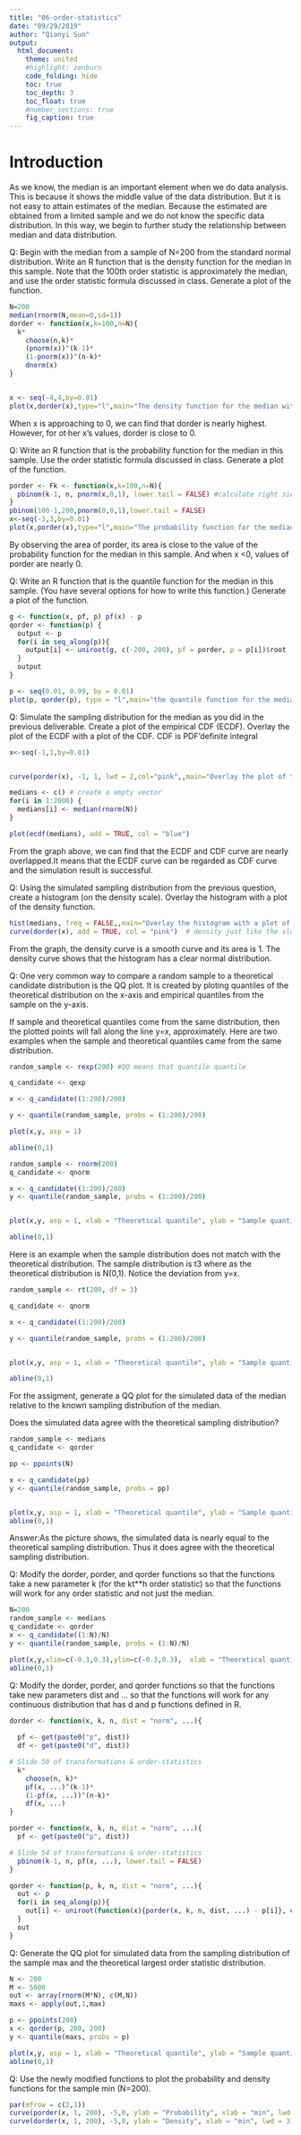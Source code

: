 ```yaml
---
title: "06-order-statistics"
date: "09/29/2019"
author: "Qianyi Sun"
output: 
  html_document:
    theme: united
    #highlight: zenburn
    code_folding: hide
    toc: true
    toc_depth: 3
    toc_float: true
    #number_sections: true
    fig_caption: true
---
```


# Introduction
As we know, the median is an important element when we do data analysis. This is because it shows the middle value of the  data distribution. But it is not easy to attain estimates of the median. Because the estimated are obtained from a limited sample and we do not know the specific data distribution. In this way, we begin to further study the relationship between median and data distribution.

Q: Begin with the median from a sample of N=200 from the standard normal distribution. Write an R function that is the density function for the median in this sample. Note that the 100th order statistic is approximately the median, and use the order statistic formula discussed in class. Generate a plot of the function.

```r
N=200
median(rnorm(N,mean=0,sd=1))
dorder <- function(x,k=100,n=N){
  k*
    choose(n,k)*
    (pnorm(x))^(k-1)*
    (1-pnorm(x))^(n-k)*
    dnorm(x)
}


x <- seq(-4,4,by=0.01)
plot(x,dorder(x),type="l",main="The density function for the median with a sample of N=200")

```
When x is approaching to 0, we can find that dorder is nearly highest. However, for ot·her x's values, dorder is close to 0.

Q: Write an R function that is the probability function for the median in this sample. Use the order statistic formula discussed in class. Generate a plot of the function.

```r
porder <- Fk <- function(x,k=100,n=N){
  pbinom(k-1, n, pnorm(x,0,1), lower.tail = FALSE) #calculate right side
}
pbinom(100-1,200,pnorm(0,0,1),lower.tail = FALSE)
x<-seq(-3,3,by=0.01)
plot(x,porder(x),type="l",main="The probability function for the median")


```

By observing the area of porder, its area is close to the value of the probability function for the median in this sample. And when x <0, values of porder are nearly 0.

Q: Write an R function that is the quantile function for the median in this sample. (You have several options for how to write this function.) Generate a plot of the function.

```r
g <- function(x, pf, p) pf(x) - p
qorder <- function(p) {
  output <- p
  for(i in seq_along(p)){
    output[i] <- uniroot(g, c(-200, 200), pf = porder, p = p[i])$root
  }
  output
}

p <- seq(0.01, 0.99, by = 0.01)
plot(p, qorder(p), type = "l",main="the quantile function for the median")


```





Q: Simulate the sampling distribution for the median as you did in the previous deliverable. Create a plot of the empirical CDF (ECDF). Overlay the plot of the ECDF with a plot of the CDF.
CDF is PDF’definite integral

```r
x<-seq(-1,1,by=0.01)


curve(porder(x), -1, 1, lwd = 2,col="pink",,main="Overlay the plot of the ECDF with a plot of the CDF")

medians <- c() # create a empty vector
for(i in 1:2000) {
  medians[i] <- median(rnorm(N))
}

plot(ecdf(medians), add = TRUE, col = "blue")


```
From the graph above, we can find that the ECDF and CDF curve are nearly overlapped.It means that the ECDF curve can be regarded as CDF curve and the simulation result is successful.


Q: Using the simulated sampling distribution from the previous question, create a histogram (on the density scale). Overlay the histogram with a plot of the density function.

```r
hist(medians, freq = FALSE,,main="Overlay the histogram with a plot of the density function")
curve(dorder(x), add = TRUE, col = "pink")  # density just like the slope within the cdf
```
From the graph, the density curve is a smooth curve and its area is 1. The density curve shows that the histogram has a clear normal distribution.


Q: One very common way to compare a random sample to a theoretical candidate distribution is the QQ plot. It is created by ploting quantiles of the theoretical distribution on the x-axis and empirical quantiles from the sample on the y-axis.

If sample and theoretical quantiles come from the same distribution, then the plotted points will fall along the line y=x, approximately. Here are two examples when the sample and theoretical quantiles came from the same distribution.

```r
random_sample <- rexp(200) #QQ means that quantile quantile

q_candidate <- qexp

x <- q_candidate((1:200)/200)

y <- quantile(random_sample, probs = (1:200)/200)

plot(x,y, asp = 1)

abline(0,1)

```



```r
random_sample <- rnorm(200)
q_candidate <- qnorm

x <- q_candidate((1:200)/200)
y <- quantile(random_sample, probs = (1:200)/200)


plot(x,y, asp = 1, xlab = "Theoretical quantile", ylab = "Sample quantile")

abline(0,1)
```

Here is an example when the sample distribution does not match with the theoretical distribution. The sample distribution is t3 where as the theoretical distribution is N(0,1). Notice the deviation from y=x.

```r
random_sample <- rt(200, df = 3)

q_candidate <- qnorm

x <- q_candidate((1:200)/200)

y <- quantile(random_sample, probs = (1:200)/200)


plot(x,y, asp = 1, xlab = "Theoretical quantile", ylab = "Sample quantile")

abline(0,1)

```
For the assigment, generate a QQ plot for the simulated data of the median relative to the known sampling distribution of the median.

Does the simulated data agree with the theoretical sampling distribution?

```r

random_sample <- medians
q_candidate <- qorder

pp <- ppoints(N)

x <- q_candidate(pp)
y <- quantile(random_sample, probs = pp)


plot(x,y, asp = 1, xlab = "Theoretical quantile", ylab = "Sample quantile",main = "The simulated data and the theoretical sampling distribution")
abline(0,1)

```
Answer:As the picture shows, the simulated data is nearly equal to the theoretical sampling distribution. Thus it does agree with the theoretical sampling distribution.


Q: Modify the dorder, porder, and qorder functions so that the functions take a new parameter k (for the kt**h order statistic) so that the functions will work for any order statistic and not just the median.

```r
N=200
random_sample <- medians
q_candidate <- qorder
x <- q_candidate((1:N)/N)
y <- quantile(random_sample, probs = (1:N)/N)

plot(x,y,xlim=c(-0.3,0.3),ylim=c(-0.3,0.3),  xlab = "Theoretical quantile", ylab = "Sample quantile")
abline(0,1)

```
Q: Modify the dorder, porder, and qorder functions so that the functions take new parameters dist and ... so that the functions will work for any continuous distribution that has d and p functions defined in R.
```r
dorder <- function(x, k, n, dist = "norm", ...){
  
  pf <- get(paste0("p", dist))
  df <- get(paste0("d", dist))

# Slide 50 of transformations & order-statistics  
  k*
    choose(n, k)*
    pf(x, ...)^(k-1)*
    (1-pf(x, ...))^(n-k)*
    df(x, ...)
}

porder <- function(x, k, n, dist = "norm", ...){
  pf <- get(paste0("p", dist))

# Slide 54 of transformations & order-statistics  
  pbinom(k-1, n, pf(x, ...), lower.tail = FALSE)
}

qorder <- function(p, k, n, dist = "norm", ...){
  out <- p
  for(i in seq_along(p)){
    out[i] <- uniroot(function(x){porder(x, k, n, dist, ...) - p[i]}, c(-100,100))$root
  }
  out
}
```

Q: Generate the QQ plot for simulated data from the sampling distribution of the sample max and the theoretical largest order statistic distribution.
```r

N <- 200
M <- 5000
out <- array(rnorm(M*N), c(M,N))
maxs <- apply(out,1,max)

p <- ppoints(200)
x <- qorder(p, 200, 200)
y <- quantile(maxs, probs = p)

plot(x,y, asp = 1, xlab = "Theoretical quantile", ylab = "Sample quantile")
abline(0,1)


```

Q: Use the newly modified functions to plot the probability and density functions for the sample min (N=200).
```r

par(mfrow = c(2,1))
curve(porder(x, 1, 200), -5,0, ylab = "Probability", xlab = "min", lwd = 3)
curve(dorder(x, 1, 200), -5,0, ylab = "Density", xlab = "min", lwd = 3)

```






